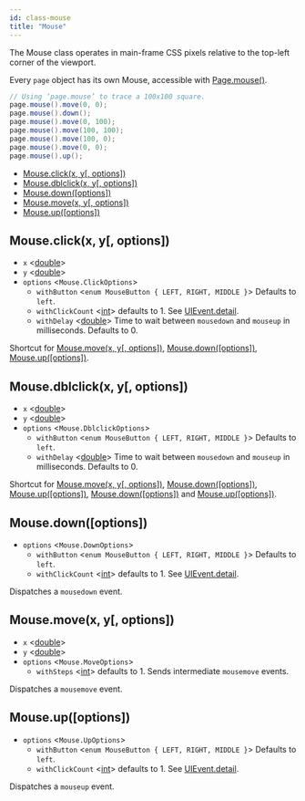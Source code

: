 ```yaml
---
id: class-mouse
title: "Mouse"
---
```


The Mouse class operates in main-frame CSS pixels relative to the top-left corner of the viewport.

Every `page` object has its own Mouse, accessible with [Page.mouse()](./api/class-page.mdx#pagemouse).

```java
// Using ‘page.mouse’ to trace a 100x100 square.
page.mouse().move(0, 0);
page.mouse().down();
page.mouse().move(0, 100);
page.mouse().move(100, 100);
page.mouse().move(100, 0);
page.mouse().move(0, 0);
page.mouse().up();
```


- [Mouse.click(x, y[, options])](./api/class-mouse.mdx#mouseclickx-y-options)
- [Mouse.dblclick(x, y[, options])](./api/class-mouse.mdx#mousedblclickx-y-options)
- [Mouse.down([options])](./api/class-mouse.mdx#mousedownoptions)
- [Mouse.move(x, y[, options])](./api/class-mouse.mdx#mousemovex-y-options)
- [Mouse.up([options])](./api/class-mouse.mdx#mouseupoptions)

## Mouse.click(x, y[, options])
- `x` <[double]>
- `y` <[double]>
- `options` <`Mouse.ClickOptions`>
  - `withButton` <`enum MouseButton { LEFT, RIGHT, MIDDLE }`> Defaults to `left`.
  - `withClickCount` <[int]> defaults to 1. See [UIEvent.detail].
  - `withDelay` <[double]> Time to wait between `mousedown` and `mouseup` in milliseconds. Defaults to 0.

Shortcut for [Mouse.move(x, y[, options])](./api/class-mouse.mdx#mousemovex-y-options), [Mouse.down([options])](./api/class-mouse.mdx#mousedownoptions), [Mouse.up([options])](./api/class-mouse.mdx#mouseupoptions).

## Mouse.dblclick(x, y[, options])
- `x` <[double]>
- `y` <[double]>
- `options` <`Mouse.DblclickOptions`>
  - `withButton` <`enum MouseButton { LEFT, RIGHT, MIDDLE }`> Defaults to `left`.
  - `withDelay` <[double]> Time to wait between `mousedown` and `mouseup` in milliseconds. Defaults to 0.

Shortcut for [Mouse.move(x, y[, options])](./api/class-mouse.mdx#mousemovex-y-options), [Mouse.down([options])](./api/class-mouse.mdx#mousedownoptions), [Mouse.up([options])](./api/class-mouse.mdx#mouseupoptions), [Mouse.down([options])](./api/class-mouse.mdx#mousedownoptions) and [Mouse.up([options])](./api/class-mouse.mdx#mouseupoptions).

## Mouse.down([options])
- `options` <`Mouse.DownOptions`>
  - `withButton` <`enum MouseButton { LEFT, RIGHT, MIDDLE }`> Defaults to `left`.
  - `withClickCount` <[int]> defaults to 1. See [UIEvent.detail].

Dispatches a `mousedown` event.

## Mouse.move(x, y[, options])
- `x` <[double]>
- `y` <[double]>
- `options` <`Mouse.MoveOptions`>
  - `withSteps` <[int]> defaults to 1. Sends intermediate `mousemove` events.

Dispatches a `mousemove` event.

## Mouse.up([options])
- `options` <`Mouse.UpOptions`>
  - `withButton` <`enum MouseButton { LEFT, RIGHT, MIDDLE }`> Defaults to `left`.
  - `withClickCount` <[int]> defaults to 1. See [UIEvent.detail].

Dispatches a `mouseup` event.

[Browser]: ./api/class-browser.mdx "Browser"
[BrowserContext]: ./api/class-browsercontext.mdx "BrowserContext"
[BrowserType]: ./api/class-browsertype.mdx "BrowserType"
[ConsoleMessage]: ./api/class-consolemessage.mdx "ConsoleMessage"
[Dialog]: ./api/class-dialog.mdx "Dialog"
[Download]: ./api/class-download.mdx "Download"
[ElementHandle]: ./api/class-elementhandle.mdx "ElementHandle"
[FileChooser]: ./api/class-filechooser.mdx "FileChooser"
[Frame]: ./api/class-frame.mdx "Frame"
[JSHandle]: ./api/class-jshandle.mdx "JSHandle"
[Keyboard]: ./api/class-keyboard.mdx "Keyboard"
[Mouse]: ./api/class-mouse.mdx "Mouse"
[Page]: ./api/class-page.mdx "Page"
[Playwright]: ./api/class-playwright.mdx "Playwright"
[Request]: ./api/class-request.mdx "Request"
[Response]: ./api/class-response.mdx "Response"
[Route]: ./api/class-route.mdx "Route"
[Selectors]: ./api/class-selectors.mdx "Selectors"
[TimeoutError]: ./api/class-timeouterror.mdx "TimeoutError"
[Touchscreen]: ./api/class-touchscreen.mdx "Touchscreen"
[Video]: ./api/class-video.mdx "Video"
[WebSocket]: ./api/class-websocket.mdx "WebSocket"
[WebSocketFrame]: ./api/class-websocketframe.mdx "WebSocketFrame"
[Worker]: ./api/class-worker.mdx "Worker"
[Element]: https://developer.mozilla.org/en-US/docs/Web/API/element "Element"
[Evaluation Argument]: ./core-concepts.mdx#evaluationargument "Evaluation Argument"
[Promise]: https://developer.mozilla.org/en-US/docs/Web/JavaScript/Reference/Global_Objects/Promise "Promise"
[iterator]: https://developer.mozilla.org/en-US/docs/Web/JavaScript/Reference/Iteration_protocols "Iterator"
[origin]: https://developer.mozilla.org/en-US/docs/Glossary/Origin "Origin"
[selector]: https://developer.mozilla.org/en-US/docs/Web/CSS/CSS_Selectors "selector"
[Serializable]: https://developer.mozilla.org/en-US/docs/Web/JavaScript/Reference/Global_Objects/JSON/stringify#Description "Serializable"
[UIEvent.detail]: https://developer.mozilla.org/en-US/docs/Web/API/UIEvent/detail "UIEvent.detail"
[UnixTime]: https://en.wikipedia.org/wiki/Unix_time "Unix Time"
[xpath]: https://developer.mozilla.org/en-US/docs/Web/XPath "xpath"

[boolean]: https://docs.oracle.com/javase/tutorial/java/nutsandbolts/datatypes.html "boolean"
[byte&#91;&#93;]: https://docs.oracle.com/javase/tutorial/java/nutsandbolts/datatypes.html "byte[]"
[Consumer]: https://docs.oracle.com/javase/8/docs/api/java/util/function/Consumer.html "Consumer"
[double]: https://docs.oracle.com/javase/tutorial/java/nutsandbolts/datatypes.html "double"
[InputStream]: https://docs.oracle.com/javase/8/docs/api/java/io/InputStream.html "InputStream"
[int]: https://docs.oracle.com/javase/tutorial/java/nutsandbolts/datatypes.html "int"
[List]: https://docs.oracle.com/javase/8/docs/api/java/util/List.html "List"
[Map]: https://docs.oracle.com/javase/8/docs/api/java/util/Map.html "Map"
[null]: https://docs.oracle.com/javase/specs/jls/se8/html/jls-3.html#jls-3.10.7 "null"
[Object]: https://docs.oracle.com/javase/8/docs/api/java/lang/Object.html "Object"
[Path]: https://docs.oracle.com/javase/8/docs/api/java/nio/file/Path.html "Path"
[Pattern]: https://docs.oracle.com/javase/8/docs/api/java/util/regex/Pattern.html "Pattern"
[Predicate]: https://docs.oracle.com/javase/8/docs/api/java/util/function/Predicate.html "Predicate"
[Runnable]: https://docs.oracle.com/javase/8/docs/api/java/lang/Runnable.html "Runnable"
[String]: https://docs.oracle.com/javase/8/docs/api/java/lang/String.html "String"